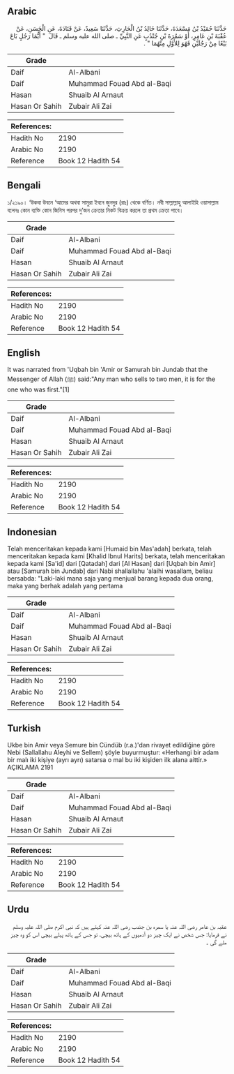 ## Arabic


<div dir="rtl" lang="ar" style={{fontSize:'larger',backgroundColor:'#f8f9fa',padding:20}}>
حَدَّثَنَا حُمَيْدُ بْنُ مَسْعَدَةَ، حَدَّثَنَا خَالِدُ بْنُ الْحَارِثِ، حَدَّثَنَا سَعِيدٌ، عَنْ قَتَادَةَ، عَنِ الْحَسَنِ، عَنْ عُقْبَةَ بْنِ عَامِرٍ، أَوْ سَمُرَةَ بْنِ جُنْدُبٍ عَنِ النَّبِيِّ ـ صلى الله عليه وسلم ـ قَالَ ‏ "‏ أَيُّمَا رَجُلٍ بَاعَ بَيْعًا مِنْ رَجُلَيْنِ فَهُوَ لِلأَوَّلِ مِنْهُمَا ‏"‏ ‏.‏
</div>
<div style={{backgroundColor:'#f8f9fa',padding:20, marginBottom: 10}}><table> <thead> <tr> <th>Grade</th> <th></th> </tr> </thead> <tbody> <tr><td>Daif</td><td>Al-Albani</td></tr><tr><td>Daif</td><td>Muhammad Fouad Abd al-Baqi</td></tr><tr><td>Hasan</td><td>Shuaib Al Arnaut</td></tr><tr><td>Hasan Or Sahih</td><td>Zubair Ali Zai</td></tr></tbody></table><table> <thead> <tr> <th>References:</th> <th></th> </tr> </thead> <tbody><tr><td>Hadith No</td><td>2190</td></tr><tr><td>Arabic No</td><td>2190</td></tr><tr><td>Reference</td><td>Book 12 Hadith 54</td></tr></tbody></table></div>

## Bengali


<div dir="ltr" lang="bn" style={{fontSize:'larger',backgroundColor:'#f8f9fa',padding:20}}>
১/২১৯০। ‘উকবা উবনে ‘আমের অথবা সামুরা ইবনে জুনদুর (রাঃ) থেকে বর্ণিত। নবী সাল্লাল্লাহু আলাইহি ওয়াসাল্লাম বলেনঃ কোন ব্যক্তি কোন জিনিস পরপর দু’জন ক্রেতার নিকট বিক্রয় করলে তা প্রথম ক্রেতা পাবে।
</div>
<div style={{backgroundColor:'#f8f9fa',padding:20, marginBottom: 10}}><table> <thead> <tr> <th>Grade</th> <th></th> </tr> </thead> <tbody> <tr><td>Daif</td><td>Al-Albani</td></tr><tr><td>Daif</td><td>Muhammad Fouad Abd al-Baqi</td></tr><tr><td>Hasan</td><td>Shuaib Al Arnaut</td></tr><tr><td>Hasan Or Sahih</td><td>Zubair Ali Zai</td></tr></tbody></table><table> <thead> <tr> <th>References:</th> <th></th> </tr> </thead> <tbody><tr><td>Hadith No</td><td>2190</td></tr><tr><td>Arabic No</td><td>2190</td></tr><tr><td>Reference</td><td>Book 12 Hadith 54</td></tr></tbody></table></div>

## English


<div dir="ltr" lang="en" style={{fontSize:'larger',backgroundColor:'#f8f9fa',padding:20}}>
It was narrated from 'Uqbah bin 'Amir or Samurah bin Jundab that the Messenger of Allah (ﷺ) said:"Any man who sells to two men, it is for the one who was first."[1]
</div>
<div style={{backgroundColor:'#f8f9fa',padding:20, marginBottom: 10}}><table> <thead> <tr> <th>Grade</th> <th></th> </tr> </thead> <tbody> <tr><td>Daif</td><td>Al-Albani</td></tr><tr><td>Daif</td><td>Muhammad Fouad Abd al-Baqi</td></tr><tr><td>Hasan</td><td>Shuaib Al Arnaut</td></tr><tr><td>Hasan Or Sahih</td><td>Zubair Ali Zai</td></tr></tbody></table><table> <thead> <tr> <th>References:</th> <th></th> </tr> </thead> <tbody><tr><td>Hadith No</td><td>2190</td></tr><tr><td>Arabic No</td><td>2190</td></tr><tr><td>Reference</td><td>Book 12 Hadith 54</td></tr></tbody></table></div>

## Indonesian


<div dir="ltr" lang="id" style={{fontSize:'larger',backgroundColor:'#f8f9fa',padding:20}}>
Telah menceritakan kepada kami [Humaid bin Mas'adah] berkata, telah menceritakan kepada kami [Khalid Ibnul Harits] berkata, telah menceritakan kepada kami [Sa'id] dari [Qatadah] dari [Al Hasan] dari [Uqbah bin Amir] atau [Samurah bin Jundab] dari Nabi shallallahu 'alaihi wasallam, beliau bersabda: "Laki-laki mana saja yang menjual barang kepada dua orang, maka yang berhak adalah yang pertama
</div>
<div style={{backgroundColor:'#f8f9fa',padding:20, marginBottom: 10}}><table> <thead> <tr> <th>Grade</th> <th></th> </tr> </thead> <tbody> <tr><td>Daif</td><td>Al-Albani</td></tr><tr><td>Daif</td><td>Muhammad Fouad Abd al-Baqi</td></tr><tr><td>Hasan</td><td>Shuaib Al Arnaut</td></tr><tr><td>Hasan Or Sahih</td><td>Zubair Ali Zai</td></tr></tbody></table><table> <thead> <tr> <th>References:</th> <th></th> </tr> </thead> <tbody><tr><td>Hadith No</td><td>2190</td></tr><tr><td>Arabic No</td><td>2190</td></tr><tr><td>Reference</td><td>Book 12 Hadith 54</td></tr></tbody></table></div>

## Turkish


<div dir="ltr" lang="tr" style={{fontSize:'larger',backgroundColor:'#f8f9fa',padding:20}}>
Ukbe bin Amir veya Semure bin Cündüb (r.a.)'dan rivayet edildiğine göre Nebi (Sallallahu Aleyhi ve Sellem) şöyle buyurmuştur: «Herhangi bir adam bir malı iki kişiye (ayrı ayrı) satarsa o mal bu iki kişiden ilk alana aittir.» AÇIKLAMA 2191
</div>
<div style={{backgroundColor:'#f8f9fa',padding:20, marginBottom: 10}}><table> <thead> <tr> <th>Grade</th> <th></th> </tr> </thead> <tbody> <tr><td>Daif</td><td>Al-Albani</td></tr><tr><td>Daif</td><td>Muhammad Fouad Abd al-Baqi</td></tr><tr><td>Hasan</td><td>Shuaib Al Arnaut</td></tr><tr><td>Hasan Or Sahih</td><td>Zubair Ali Zai</td></tr></tbody></table><table> <thead> <tr> <th>References:</th> <th></th> </tr> </thead> <tbody><tr><td>Hadith No</td><td>2190</td></tr><tr><td>Arabic No</td><td>2190</td></tr><tr><td>Reference</td><td>Book 12 Hadith 54</td></tr></tbody></table></div>

## Urdu


<div dir="rtl" lang="ur" style={{fontSize:'larger',backgroundColor:'#f8f9fa',padding:20}}>
عقبہ بن عامر رضی اللہ عنہ یا سمرہ بن جندب رضی اللہ عنہ کہتے ہیں کہ نبی اکرم صلی اللہ علیہ وسلم نے فرمایا: جس شخص نے ایک چیز دو آدمیوں کے ہاتھ بیچی، تو جس کے ہاتھ پہلے بیچی اس کو وہ چیز ملے گی ۔
</div>
<div style={{backgroundColor:'#f8f9fa',padding:20, marginBottom: 10}}><table> <thead> <tr> <th>Grade</th> <th></th> </tr> </thead> <tbody> <tr><td>Daif</td><td>Al-Albani</td></tr><tr><td>Daif</td><td>Muhammad Fouad Abd al-Baqi</td></tr><tr><td>Hasan</td><td>Shuaib Al Arnaut</td></tr><tr><td>Hasan Or Sahih</td><td>Zubair Ali Zai</td></tr></tbody></table><table> <thead> <tr> <th>References:</th> <th></th> </tr> </thead> <tbody><tr><td>Hadith No</td><td>2190</td></tr><tr><td>Arabic No</td><td>2190</td></tr><tr><td>Reference</td><td>Book 12 Hadith 54</td></tr></tbody></table></div>